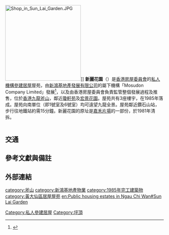 {{HKPublicHousing |
| housename = 新麗花園
| authority =
| photo = Sun Lai Garden (revised).JPG
| phototitle = 
| district = 黃大仙區
| type = 4
| year = 1985年
| blocknumber = 3
| rentalflats = 
| flatsize = 
| household = 600
| auth = 
| website =
}}
[[File:Shop_in_Sun_Lai_Garden.JPG|240px]]]]
'''新麗花園'''（{{lang-en|Sun Lai Garden}}）是[[香港房屋委員會|香港房屋委員會]]的[[私人機構參建居屋|私人機構參建居屋]]屋苑，由[[新鴻基地產發展有限公司|新鴻基地產發展有限公司]]的屬下機構「Mosudon Company Limited」發展<ref>{{Cite web |url=http://news.hkheadline.com/instantnews/news_content/201003/24/20100324h145240.html?cat=h |title=新麗花園176萬沽 |accessdate=2010-05-24 |archive-date=2020-03-27 |archive-url=https://web.archive.org/web/20200327191328/http://news.stheadline.com/instantnews/news_content/201003/24/20100324h145240.html?cat=h |dead-url=yes }}</ref>，以及由香港房屋委員會負責監管整個發展過程及推售，位於[[香港|香港]][[九龍|九龍]][[斧山|斧山]]，鄰近[[瓊軒苑|瓊軒苑]]及[[宏景花園|宏景花園]]。屋苑共有3座樓宇，在1985年落成。屋苑向南單位（即1號室及6號室）均可遠望九龍全景。屋苑鄰近鑽石山站，步行往地鐵站約需15分鐘。新麗花園的原址是[[嘉禾影業公司|嘉禾片場]]的一部份，於1981年清拆。

{| class="wikitable" style="text-align: center;"
|-
|}

==交通==
{{參見|斧山#交通}}

== 參考文獻與備註 ==
{{noteFoot}}
{{reflist|2}}
== 外部連結 ==
{{新鴻基地產}}{{私人參建居屋屋苑}}{{黃大仙區居屋屋苑}}{{DEFAULTSORT:sun lai garden}}
[[Category:私人參建居屋|Category:私人參建居屋]]
[[category:斧山|category:斧山]]
[[category:新鴻基地產物業|category:新鴻基地產物業]]
[[Category:坪頂|Category:坪頂]]
[[category:1985年完工建築物|category:1985年完工建築物]]
[[category:黃大仙區居屋屋苑|category:黃大仙區居屋屋苑]]
[[en:Public_housing_estates_in_Ngau_Chi_Wan#Sun_Lai_Garden|en:Public housing estates in Ngau Chi Wan#Sun Lai Garden]]